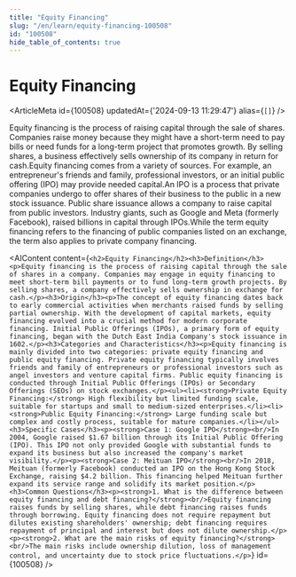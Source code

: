 ```yaml
---
title: "Equity Financing"
slug: "/en/learn/equity-financing-100508"
id: "100508"
hide_table_of_contents: true
---
```



# Equity Financing

<ArticleMeta id={100508} updatedAt={'2024-09-13 11:29:47'} alias={`[]`} />
<div className='border-solid border-b border-t-0 my-4 border-[var(--ifm-color-gray-300)]' />

Equity financing is the process of raising capital through the sale of shares. Companies raise money because they might have a short-term need to pay bills or need funds for a long-term project that promotes growth. By selling shares, a business effectively sells ownership of its company in return for cash.Equity financing comes from a variety of sources. For example, an entrepreneur's friends and family, professional investors, or an initial public offering (IPO) may provide needed capital.An IPO is a process that private companies undergo to offer shares of their business to the public in a new stock issuance. Public share issuance allows a company to raise capital from public investors. Industry giants, such as Google and Meta (formerly Facebook), raised billions in capital through IPOs.While the term equity financing refers to the financing of public companies listed on an exchange, the term also applies to private company financing.

<AIContent content={`<h2>Equity Financing</h2><h3>Definition</h3><p>Equity financing is the process of raising capital through the sale of shares in a company. Companies may engage in equity financing to meet short-term bill payments or to fund long-term growth projects. By selling shares, a company effectively sells ownership in exchange for cash.</p><h3>Origin</h3><p>The concept of equity financing dates back to early commercial activities when merchants raised funds by selling partial ownership. With the development of capital markets, equity financing evolved into a crucial method for modern corporate financing. Initial Public Offerings (IPOs), a primary form of equity financing, began with the Dutch East India Company's stock issuance in 1602.</p><h3>Categories and Characteristics</h3><p>Equity financing is mainly divided into two categories: private equity financing and public equity financing. Private equity financing typically involves friends and family of entrepreneurs or professional investors such as angel investors and venture capital firms. Public equity financing is conducted through Initial Public Offerings (IPOs) or Secondary Offerings (SEOs) on stock exchanges.</p><ul><li><strong>Private Equity Financing:</strong> High flexibility but limited funding scale, suitable for startups and small to medium-sized enterprises.</li><li><strong>Public Equity Financing:</strong> Large funding scale but complex and costly process, suitable for mature companies.</li></ul><h3>Specific Cases</h3><p><strong>Case 1: Google IPO</strong><br/>In 2004, Google raised $1.67 billion through its Initial Public Offering (IPO). This IPO not only provided Google with substantial funds to expand its business but also increased the company's market visibility.</p><p><strong>Case 2: Meituan IPO</strong><br/>In 2018, Meituan (formerly Facebook) conducted an IPO on the Hong Kong Stock Exchange, raising $4.2 billion. This financing helped Meituan further expand its service range and solidify its market position.</p><h3>Common Questions</h3><p><strong>1. What is the difference between equity financing and debt financing?</strong><br/>Equity financing raises funds by selling shares, while debt financing raises funds through borrowing. Equity financing does not require repayment but dilutes existing shareholders' ownership; debt financing requires repayment of principal and interest but does not dilute ownership.</p><p><strong>2. What are the main risks of equity financing?</strong><br/>The main risks include ownership dilution, loss of management control, and uncertainty due to stock price fluctuations.</p>`} id={100508} />
